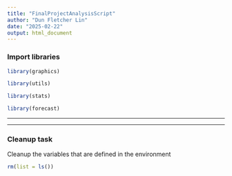 ```yaml
---
title: "FinalProjectAnalysisScript"
author: "Dun Fletcher Lin"
date: "2025-02-22"
output: html_document
---
```


### Import libraries

```r
library(graphics)

library(utils)

library(stats)

library(forecast)
```

-----

-----

### Cleanup task

Cleanup the variables that are defined in the environment
```r
rm(list = ls())
```